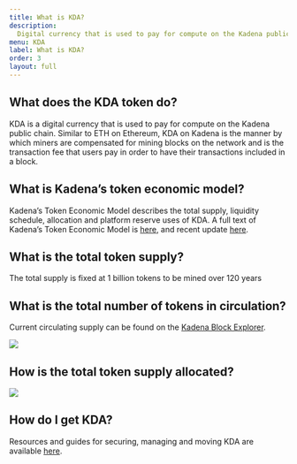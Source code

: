 ```yaml
---
title: What is KDA?
description:
  Digital currency that is used to pay for compute on the Kadena public chain.
menu: KDA
label: What is KDA?
order: 3
layout: full
---
```


## What does the KDA token do?

KDA is a digital currency that is used to pay for compute on the Kadena public
chain. Similar to ETH on Ethereum, KDA on Kadena is the manner by which miners
are compensated for mining blocks on the network and is the transaction fee that
users pay in order to have their transactions included in a block.

## What is Kadena’s token economic model?

Kadena’s Token Economic Model describes the total supply, liquidity schedule,
allocation and platform reserve uses of KDA. A full text of Kadena’s Token
Economic Model is
[here](https://medium.com/kadena-io/the-kadena-token-economic-model-8090d7545eef),
and recent update
[here](https://medium.com/kadena-io/update-to-the-kadena-token-economic-model-21e1ec18f099).

## What is the total token supply?

The total supply is fixed at 1 billion tokens to be mined over 120 years

## What is the total number of tokens in circulation?

Current circulating supply can be found on the
[Kadena Block Explorer](https://explorer.chainweb.com/mainnet).

![](/assets/docs/coins-in-circulation-337e939b8d8af1978f9b546c8ac1d235.png)

## How is the total token supply allocated?

![](/assets/docs/token-allocation-6b5278df04fdbc2535f80997533cd96c.png)

## How do I get KDA?

Resources and guides for securing, managing and moving KDA are available
[here](/basics/kda/manage-kda).
